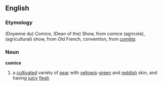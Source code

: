 ==English==
===Etymology===
{{F.}} (Doyenne du) Comice, (Dean of the) Show, from comice (agricole), (agricultural) show, from Old French, convention, from {{L.}} ''[[comitia]]''.
===Noun===
'''comice'''
# a [[cultivate]]d variety of [[pear]] with [[yellow]]is-[[green]] and [[red]]dish skin, and having [[juicy]] [[flesh]]